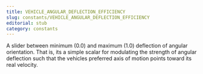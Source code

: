 ```yaml
---
title: VEHICLE_ANGULAR_DEFLECTION_EFFICIENCY
slug: constants/VEHICLE_ANGULAR_DEFLECTION_EFFICIENCY
editorial: stub
category: constants
---
```


<LSLConstant name="VEHICLE_ANGULAR_DEFLECTION_EFFICIENCY"/>

A slider between minimum (0.0) and maximum (1.0) deflection of angular orientation. That is, its a simple scalar for modulating the strength of angular deflection such that the vehicles preferred axis of motion points toward its real velocity.
